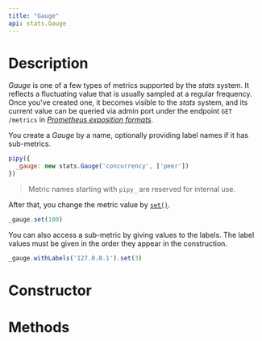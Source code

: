 ```yaml
---
title: "Gauge"
api: stats.Gauge
---
```


# Description

_Gauge_ is one of a few types of metrics supported by the _stats_ system. It reflects a fluctuating value that is usually sampled at a regular frequency. Once you've created one, it becomes visible to the _stats_ system, and its current value can be queried via admin port under the endpoint `GET /metrics` in [_Prometheus exposition formats_](https://prometheus.io/docs/instrumenting/exposition_formats/).

You create a _Gauge_ by a name, optionally providing label names if it has sub-metrics.

``` js
pipy({
  _gauge: new stats.Gauge('concurrency', ['peer'])
})
```

> Metric names starting with `pipy_` are reserved for internal use.

After that, you change the metric value by [`set()`](/reference/stats/Gauge/set).

``` js
_gauge.set(100)
```

You can also access a sub-metric by giving values to the labels. The label values must be given in the order they appear in the construction.

``` js
_gauge.withLabels('127.0.0.1').set(3)
```

# Constructor

<Constructor/>

# Methods

<Methods/>
